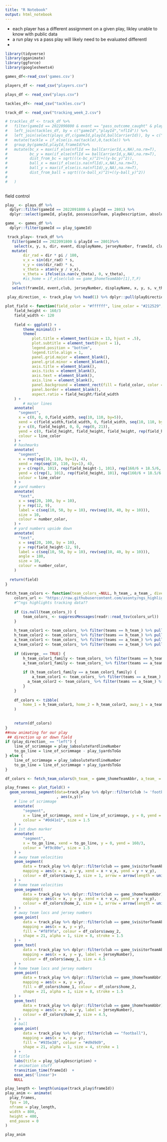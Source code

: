 ```yaml
---
title: "R Notebook"
output: html_notebook
---
```

- each player has a different assignment on a given play, likley unable to know with public data
- a run play vs a pass play will likely need to be evaluated differentl
-
```r
library(tidyverse)
library(gganimate)
library(ggforce)
library(googlesheets4)
```

```r
games_df<-read_csv('games.csv')

players_df <- read_csv("players.csv")

plays_df <- read_csv("plays.csv")

tackles_df<- read_csv("tackles.csv")

track_df <- read_csv("tracking_week_2.csv")

```



```r
# trackles_df <- track_df %>% 
#   filter(gameId == 2022090800 & event == "pass_outcome_caught" & playId == 56)%>% #for qual control
#   left_join(tackles_df, by = c("gameId","playId","nflId")) %>%
#   left_join(select(plays_df,c(gameId,playId,ballCarrierId)), by = c("gameId","playId")) %>%
#   mutate(tackle = if_else(is.na(tackle),0,tackle)) %>%
#   group_by(gameId,playId,frameId)%>%
#   mutate(bc_x = max(if_else(nflId == ballCarrierId,x,NA),na.rm=T),
#          bc_y = max(if_else(nflId == ballCarrierId,y,NA),na.rm=T),
#          dist_from_bc = sqrt(((x-bc_x)^2)+((y-bc_y)^2)),
#          ball_x = max(if_else(is.na(nflId),x,NA),na.rm=T),
#          ball_y = max(if_else(is.na(nflId),y,NA),na.rm=T),
#          dist_from_ball = sqrt(((x-ball_x)^2)+((y-ball_y)^2))
#          
#   )
  
```
field control
```r
play_ <- plays_df %>% 
  dplyr::filter(gameId == 2022091800 & playId == 2801) %>%
  dplyr::select(gameId, playId, possessionTeam, playDescription, absoluteYardlineNumber, yardsToGo) 

game_ <- games_df %>%
  dplyr::filter(gameId == play_$gameId)

 track_play<- track_df %>% 
   filter(gameId == 2022091800 & playId == 2801)%>%
    select(x, y, s, dir, event, displayName, jerseyNumber, frameId, club,playDirection)%>%
   mutate(
        dir_rad = dir * pi / 180,
        v_x = sin(dir_rad) * s,
        v_y = cos(dir_rad) * s,
        v_theta = atan(v_y / v_x),
        v_theta = ifelse(is.nan(v_theta), 0, v_theta),
        #is_home = if_else(club == game_$homeTeamAbbr[1],T,F)
   )%>%
   select(frameId, event,club, jerseyNumber, displayName, x, y, s, v_theta, v_x, v_y,playDirection,)
 
 play_direction_ <- track_play %>% head(1) %>% dplyr::pull(playDirection)

```


```r
plot_field <- function(field_color = "#ffffff", line_color = "#212529", number_color = "#adb5bd") {
    field_height <- 160/3
    field_width <- 120
    
    field <- ggplot() +
        theme_minimal() +
        theme(
            plot.title = element_text(size = 13, hjust = .5),
            plot.subtitle = element_text(hjust = 1),
            legend.position = "bottom",
            legend.title.align = 1,
            panel.grid.major = element_blank(),
            panel.grid.minor = element_blank(),
            axis.title = element_blank(),
            axis.ticks = element_blank(),
            axis.text = element_blank(),
            axis.line = element_blank(),
            panel.background = element_rect(fill = field_color, color = "white"),
            panel.border = element_blank(),
            aspect.ratio = field_height/field_width
    ) +
        # major lines
    annotate(
      "segment",
      x = c(0, 0, 0,field_width, seq(10, 110, by=5)),
      xend = c(field_width,field_width, 0, field_width, seq(10, 110, by=5)),
      y = c(0, field_height, 0, 0, rep(0, 21)),
      yend = c(0, field_height, field_height, field_height, rep(field_height, 21)),
      colour = line_color
    ) +
    # hashmarks
    annotate(
      "segment",
      x = rep(seq(10, 110, by=1), 4),
      xend = rep(seq(10, 110, by=1), 4),
      y = c(rep(0, 101), rep(field_height-1, 101), rep(160/6 + 18.5/6, 101), rep(160/6 - 18.5/6, 101)),
      yend = c(rep(1, 101), rep(field_height, 101), rep(160/6 + 18.5/6 + 1, 101), rep(160/6 - 18.5/6 - 1, 101)),
      colour = line_color
    ) +
    # yard numbers
    annotate(
      "text",
      x = seq(20, 100, by = 10),
      y = rep(12, 9),
      label = c(seq(10, 50, by = 10), rev(seq(10, 40, by = 10))),
      size = 10,
      colour = number_color,
    ) +
    # yard numbers upside down
    annotate(
      "text",
      x = seq(20, 100, by = 10),
      y = rep(field_height-12, 9),
      label = c(seq(10, 50, by = 10), rev(seq(10, 40, by = 10))),
      angle = 180,
      size = 10,
      colour = number_color, 
    )
  
  return(field)
}
 
fetch_team_colors <- function(team_colors_=NULL, h_team_, a_team_, diverge_=FALSE) {
    colors_url <- "https://raw.githubusercontent.com/asonty/ngs_highlights/master/utils/data/nfl_team_colors.tsv"
    #^^ngs highlights tracking data??
    
    if (is.null(team_colors_)) {
        team_colors_ <- suppressMessages(readr::read_tsv(colors_url))
    }
  
    h_team_color1 <- team_colors_ %>% filter(teams == h_team_) %>% pull(color1)
    h_team_color2 <- team_colors_ %>% filter(teams == h_team_) %>% pull(color2)
    a_team_color1 <- team_colors_ %>% filter(teams == a_team_) %>% pull(color1)
    a_team_color2 <- team_colors_ %>% filter(teams == a_team_) %>% pull(color2)
  
    if (diverge_ == TRUE) {
        h_team_color1_family <- team_colors_ %>% filter(teams == h_team_) %>% select(color1_family) %>% pull()
        a_team_color1_family <- team_colors_ %>% filter(teams == a_team_) %>% select(color1_family) %>% pull()
    
        if (h_team_color1_family == a_team_color1_family) {
            a_team_color1 <- team_colors_ %>% filter(teams == a_team_) %>% select(color2) %>% pull()
          a_team_color2 <- team_colors_ %>% filter(teams == a_team_) %>% select(color1) %>% pull()
        }
    }
    
    df_colors <- tibble(
        home_1 = h_team_color1, home_2 = h_team_color2, away_1 = a_team_color1, away_2 = a_team_color2
    )
    
  
    return(df_colors)
}  
##now animating for our play
 ## direction up or down field       
if (play_direction_ == "left") {
    line_of_scrimmage = play_$absoluteYardlineNumber
    to_go_line = line_of_scrimmage - play_$yardsToGo
} else {
    line_of_scrimmage = play_$absoluteYardlineNumber
    to_go_line = line_of_scrimmage + play_$yardsToGo
}

df_colors <- fetch_team_colors(h_team_ = game_$homeTeamAbbr, a_team_ = game_$visitorTeamAbbr, diverge_ = T)

play_frames <- plot_field() + 
  geom_voronoi_segment(data=track_play %>% dplyr::filter(club != 'football')
                       , aes(x,y))+
    # line of scrimmage
    annotate(
        "segment",
        x = line_of_scrimmage, xend = line_of_scrimmage, y = 0, yend = 160/3,
        colour = "#0d41e1", size = 1.5
    ) +
    # 1st down marker
    annotate(
        "segment",
        x = to_go_line, xend = to_go_line, y = 0, yend = 160/3,
        colour = "#f9c80e", size = 1.5
    ) +
    # away team velocities
    geom_segment(
        data = track_play %>% dplyr::filter(club == game_$visitorTeamAbbr),
        mapping = aes(x = x, y = y, xend = x + v_x, yend = y + v_y),
        colour = df_colors$away_1, size = 1, arrow = arrow(length = unit(0.01, "npc"))
    ) + 
    # home team velocities
    geom_segment(
        data = track_play %>% dplyr::filter(club == game_$homeTeamAbbr),
        mapping = aes(x = x, y = y, xend = x + v_x, yend = y + v_y),
        colour = df_colors$home_2, size = 1, arrow = arrow(length = unit(0.01, "npc"))
    ) +
    # away team locs and jersey numbers
    geom_point(
        data = track_play %>% dplyr::filter(club == game_$visitorTeamAbbr),
        mapping = aes(x = x, y = y),
        fill = "#f8f9fa", colour = df_colors$away_2,
        shape = 21, alpha = 1, size = 8, stroke = 1.5
    ) +
    geom_text(
        data = track_play %>% dplyr::filter(club == game_$visitorTeamAbbr),
        mapping = aes(x = x, y = y, label = jerseyNumber),
        colour = df_colors$away_1, size = 4.5
    ) +
    # home team locs and jersey numbers
    geom_point(
        data = track_play %>% dplyr::filter(club == game_$homeTeamAbbr),
        mapping = aes(x = x, y = y),
        fill = df_colors$home_1, colour = df_colors$home_2,
        shape = 21, alpha = 1, size = 8, stroke = 1.5
    ) +
    geom_text(
        data = track_play %>% dplyr::filter(club == game_$homeTeamAbbr),
        mapping = aes(x = x, y = y, label = jerseyNumber),
        colour = df_colors$home_2, size = 4.5, 
    ) +
    # ball
    geom_point(
        data = track_play %>% dplyr::filter(club == "football"),
        mapping = aes(x = x, y = y),
        fill = "#935e38", colour = "#d9d9d9",
        shape = 21, alpha = 1, size = 4, stroke = 1
    ) +
    # title 
    labs(title = play_$playDescription) +
    # animation stuff
    transition_time(frameId)  +
    ease_aes('linear')+
    NULL

play_length <- length(unique(track_play$frameId))
play_anim <- animate(
  play_frames,
  fps = 10, 
  nframe = play_length,
  width = 800,
  height = 400,
  end_pause = 0
)

play_anim
```

```r

```

